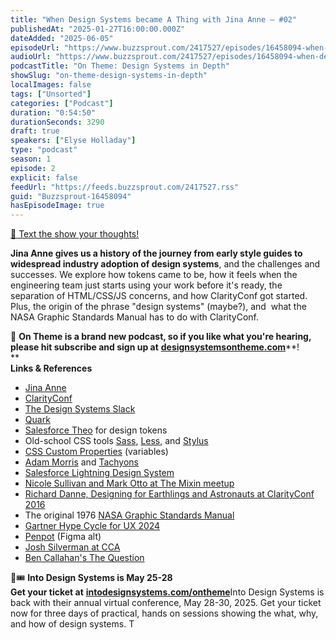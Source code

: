 ```yaml
---
title: "When Design Systems became A Thing with Jina Anne — #02"
publishedAt: "2025-01-27T16:00:00.000Z"
dateAdded: "2025-06-05"
episodeUrl: "https://www.buzzsprout.com/2417527/episodes/16458094-when-design-systems-became-a-thing-with-jina-anne-02.mp3"
audioUrl: "https://www.buzzsprout.com/2417527/episodes/16458094-when-design-systems-became-a-thing-with-jina-anne-02.mp3"
podcastTitle: "On Theme: Design Systems in Depth"
showSlug: "on-theme-design-systems-in-depth"
localImages: false
tags: ["Unsorted"]
categories: ["Podcast"]
duration: "0:54:50"
durationSeconds: 3290
draft: true
speakers: ["Elyse Holladay"]
type: "podcast"
season: 1
episode: 2
explicit: false
feedUrl: "https://feeds.buzzsprout.com/2417527.rss"
guid: "Buzzsprout-16458094"
hasEpisodeImage: true
---
```

[📲 Text the show your thoughts!](https://www.buzzsprout.com/twilio/text_messages/2417527/open_sms)

**Jina Anne gives us a history of the journey from early style guides to widespread industry adoption of design systems**, and the challenges and successes. We explore how tokens came to be, how it feels when the engineering team just starts using your work before it's ready, the separation of HTML/CSS/JS concerns, and how ClarityConf got started. Plus, the origin of the phrase "design systems" (maybe?), and  what the NASA Graphic Standards Manual has to do with ClarityConf.  
  
💖 **On Theme is a brand new podcast, so if you like what you're hearing, please hit subscribe and sign up at** [**designsystemsontheme.com**](http://designsystemsontheme.com/)**!  
**  
**Links & References**

-   [Jina Anne](https://www.jina.me/)
-   [ClarityConf](https://www.clarityconf.com/)
-   [The Design Systems Slack](https://www.design.systems/)
-   [Quark](https://en.wikipedia.org/wiki/QuarkXPress)
-   [Salesforce Theo](https://github.com/salesforce-ux/theo) for design tokens
-   Old-school CSS tools [Sass](https://sass-lang.com/), [Less](https://lesscss.org/), and [Stylus](https://stylus-lang.com/)
-   [CSS Custom Properties](https://developer.mozilla.org/en-US/docs/Web/CSS/Using_CSS_custom_properties) (variables)
-   [Adam Morris](https://mrmrs.io/) and [Tachyons](https://tachyons.io/)
-   [Salesforce Lightning Design System](https://www.lightningdesignsystem.com/resources/faq/#what-is-the-salesforce-lightning-design-system)
-   [Nicole Sullivan and Mark Otto at The Mixin meetup](https://medium.com/salesforce-ux/nicole-sullivan-mark-otto-talk-front-end-e60b814f0bda)
-   [Richard Danne, Designing for Earthlings and Astronauts at ClarityConf 2016](https://www.clarityconf.com/session/designing-for-earthlings-astronauts)
-   The original 1976 [NASA Graphic Standards Manual](https://www.nasa.gov/wp-content/uploads/2015/01/nasa_graphics_manual_nhb_1430-2_jan_1976.pdf)
-   [Gartner Hype Cycle for UX 2024](https://amplitude.com/resources/hype-cycle-user-experience-2024)
-   [Penpot](https://penpot.app/) (Figma alt)
-   [Josh Silverman at CCA](https://portal.cca.edu/people/josh/)
-   [Ben Callahan's The Question](https://bencallahan.com/the-question)

🎨🎟️ **Into Design Systems is May 25-28  
Get your ticket at** [**intodesignsystems.com/ontheme**](http://intodesignsystems.com/ontheme)Into Design Systems is back with their annual virtual conference, May 28-30, 2025. Get your ticket now for three days of practical, hands on sessions showing the what, why, and how of design systems. T
